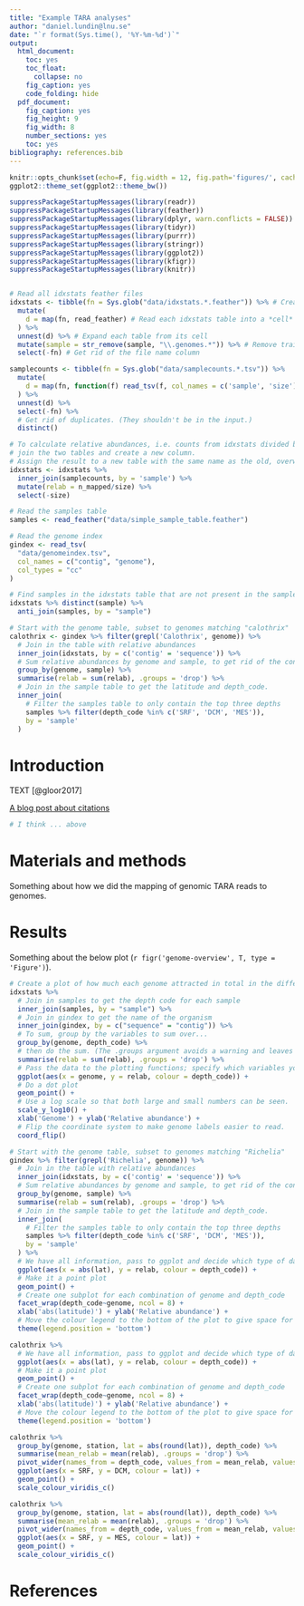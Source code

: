 ```yaml
---
title: "Example TARA analyses"
author: "daniel.lundin@lnu.se"
date: "`r format(Sys.time(), '%Y-%m-%d')`"
output:
  html_document:
    toc: yes
    toc_float:
      collapse: no
    fig_caption: yes
    code_folding: hide
  pdf_document:
    fig_caption: yes
    fig_height: 9
    fig_width: 8
    number_sections: yes
    toc: yes
bibliography: references.bib
---
```


```r
knitr::opts_chunk$set(echo=F, fig.width = 12, fig.path='figures/', cache = TRUE)
ggplot2::theme_set(ggplot2::theme_bw())
```

```r
suppressPackageStartupMessages(library(readr))
suppressPackageStartupMessages(library(feather))
suppressPackageStartupMessages(library(dplyr, warn.conflicts = FALSE))
suppressPackageStartupMessages(library(tidyr))
suppressPackageStartupMessages(library(purrr))
suppressPackageStartupMessages(library(stringr))
suppressPackageStartupMessages(library(ggplot2))
suppressPackageStartupMessages(library(kfigr))
suppressPackageStartupMessages(library(knitr))
```

```r
```

```r
# Read all idxstats feather files
idxstats <- tibble(fn = Sys.glob("data/idxstats.*.feather")) %>% # Create a table with all file names
  mutate(
    d = map(fn, read_feather) # Read each idxstats table into a *cell*
  ) %>% 
  unnest(d) %>% # Expand each table from its cell
  mutate(sample = str_remove(sample, "\\.genomes.*")) %>% # Remove trailing characters from sample name
  select(-fn) # Get rid of the file name column
```

```r
samplecounts <- tibble(fn = Sys.glob("data/samplecounts.*.tsv")) %>%
  mutate(
    d = map(fn, function(f) read_tsv(f, col_names = c('sample', 'size'), col_types = 'ci'))
  ) %>%
  unnest(d) %>%
  select(-fn) %>%
  # Get rid of duplicates. (They shouldn't be in the input.)
  distinct()
```

```r
# To calculate relative abundances, i.e. counts from idxstats divided by total library sizes,
# join the two tables and create a new column.
# Assign the result to a new table with the same name as the old, overwriting the old.
idxstats <- idxstats %>%
  inner_join(samplecounts, by = 'sample') %>%
  mutate(relab = n_mapped/size) %>%
  select(-size)
```

```r
# Read the samples table
samples <- read_feather("data/simple_sample_table.feather")

# Read the genome index
gindex <- read_tsv(
  "data/genomeindex.tsv",
  col_names = c("contig", "genome"),
  col_types = "cc"
)
```

```r
# Find samples in the idxstats table that are not present in the samples table
idxstats %>% distinct(sample) %>%
  anti_join(samples, by = "sample")
```

```r
# Start with the genome table, subset to genomes matching "calothrix"
calothrix <- gindex %>% filter(grepl('Calothrix', genome)) %>%
  # Join in the table with relative abundances
  inner_join(idxstats, by = c('contig' = 'sequence')) %>%
  # Sum relative abundances by genome and sample, to get rid of the contig data
  group_by(genome, sample) %>%
  summarise(relab = sum(relab), .groups = 'drop') %>%
  # Join in the sample table to get the latitude and depth_code.
  inner_join(
    # Filter the samples table to only contain the top three depths
    samples %>% filter(depth_code %in% c('SRF', 'DCM', 'MES')), 
    by = 'sample'
  )
```

# Introduction

TEXT [@gloor2017]

[A blog post about citations](https://blog.rstudio.com/2020/11/09/rstudio-1-4-preview-citations/)

```r
# I think ... above
```

# Materials and methods

Something about how we did the mapping of genomic TARA reads to genomes.

# Results

Something about the below plot (`r figr('genome-overview', T, type = 'Figure')`).

```r
# Create a plot of how much each genome attracted in total in the different depth classes.
idxstats %>%
  # Join in samples to get the depth code for each sample
  inner_join(samples, by = "sample") %>%
  # Join in gindex to get the name of the organism
  inner_join(gindex, by = c("sequence" = "contig")) %>%
  # To sum, group by the variables to sum over...
  group_by(genome, depth_code) %>% 
  # then do the sum. (The .groups argument avoids a warning and leaves the data in a sortable, useful state.)
  summarise(relab = sum(relab), .groups = 'drop') %>%
  # Pass the data to the plotting functions; specify which variables you want to map to what part of the plot.
  ggplot(aes(x = genome, y = relab, colour = depth_code)) +
  # Do a dot plot
  geom_point() +
  # Use a log scale so that both large and small numbers can be seen.
  scale_y_log10() +
  xlab('Genome') + ylab('Relative abundance') +
  # Flip the coordinate system to make genome labels easier to read.
  coord_flip()
```

```r
# Start with the genome table, subset to genomes matching "Richelia"
gindex %>% filter(grepl('Richelia', genome)) %>%
  # Join in the table with relative abundances
  inner_join(idxstats, by = c('contig' = 'sequence')) %>%
  # Sum relative abundances by genome and sample, to get rid of the contig data
  group_by(genome, sample) %>%
  summarise(relab = sum(relab), .groups = 'drop') %>%
  # Join in the sample table to get the latitude and depth_code.
  inner_join(
    # Filter the samples table to only contain the top three depths
    samples %>% filter(depth_code %in% c('SRF', 'DCM', 'MES')), 
    by = 'sample'
  ) %>%
  # We have all information, pass to ggplot and decide which type of data to plot where
  ggplot(aes(x = abs(lat), y = relab, colour = depth_code)) +
  # Make it a point plot
  geom_point() +
  # Create one subplot for each combination of genome and depth_code
  facet_wrap(depth_code~genome, ncol = 8) +
  xlab('abs(latitude)') + ylab('Relative abundance') +
  # Move the colour legend to the bottom of the plot to give space for a longer x axis
  theme(legend.position = 'bottom')
```

```r
calothrix %>%
  # We have all information, pass to ggplot and decide which type of data to plot where
  ggplot(aes(x = abs(lat), y = relab, colour = depth_code)) +
  # Make it a point plot
  geom_point() +
  # Create one subplot for each combination of genome and depth_code
  facet_wrap(depth_code~genome, ncol = 8) +
  xlab('abs(latitude)') + ylab('Relative abundance') +
  # Move the colour legend to the bottom of the plot to give space for a longer x axis
  theme(legend.position = 'bottom')
```

```r
calothrix %>% 
  group_by(genome, station, lat = abs(round(lat)), depth_code) %>%
  summarise(mean_relab = mean(relab), .groups = 'drop') %>%
  pivot_wider(names_from = depth_code, values_from = mean_relab, values_fill = 0) %>%
  ggplot(aes(x = SRF, y = DCM, colour = lat)) +
  geom_point() +
  scale_colour_viridis_c()
```

```r
calothrix %>% 
  group_by(genome, station, lat = abs(round(lat)), depth_code) %>%
  summarise(mean_relab = mean(relab), .groups = 'drop') %>%
  pivot_wider(names_from = depth_code, values_from = mean_relab, values_fill = 0) %>%
  ggplot(aes(x = SRF, y = MES, colour = lat)) +
  geom_point() +
  scale_colour_viridis_c()
```

# References
